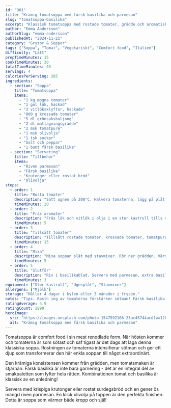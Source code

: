 ```yaml
---
id: "301"
title: "Krämig tomatsoppa med färsk basilika och parmesan"
slug: "tomatsoppa-basilika"
excerpt: "Klassisk tomatsoppa med rostade tomater, grädde och aromatisk basilika. Comfort food när den är som bäst!"
author: "Emma Andersson"
authorSlug: "emma-andersson"
publishedAt: "2024-11-21"
category: "Grytor & Soppor"
tags: ["Soppa", "Tomat", "Vegetariskt", "Comfort food", "Italien"]
difficulty: "Lätt"
prepTimeMinutes: 15
cookTimeMinutes: 30
totalTimeMinutes: 45
servings: 4
caloriesPerServing: 285
ingredients:
  - section: "Soppa"
    title: "Tomatsoppa"
    items:
      - "1 kg mogna tomater"
      - "1 gul lök, hackad"
      - "3 vitlöksklyftor, hackade"
      - "800 g krossade tomater"
      - "5 dl grönsaksbuljong"
      - "2 dl matlagningsgrädde"
      - "2 msk tomatpuré"
      - "1 msk olivolja"
      - "1 tsk socker"
      - "Salt och peppar"
      - "1 bunt färsk basilika"
  - section: "Servering"
    title: "Tillbehör"
    items:
      - "Riven parmesan"
      - "Färsk basilika"
      - "Krutonger eller rostat bröd"
      - "Olivolja"
steps:
  - order: 1
    title: "Rosta tomater"
    description: "Sätt ugnen på 200°C. Halvera tomaterna, lägg på plåt. Ringla olja, salta. Rosta i 20 minuter."
    timeMinutes: 20
  - order: 2
    title: "Fräs aromater"
    description: "Fräs lök och vitlök i olja i en stor kastrull tills mjuk."
    timeMinutes: 5
  - order: 3
    title: "Tillsätt tomater"
    description: "Tillsätt rostade tomater, krossade tomater, tomatpuré, buljong och socker. Koka i 15 minuter."
    timeMinutes: 15
  - order: 4
    title: "Mixa"
    description: "Mixa soppan slät med stavmixer. Rör ner grädden. Värm och smaka av med salt och peppar."
    timeMinutes: 5
  - order: 5
    title: "Slutför"
    description: "Riv i basilikablad. Servera med parmesan, extra basilika, krutonger och olivolja."
    timeMinutes: 3
equipment: ["Stor kastrull", "Ugnsplåt", "Stavmixer"]
allergens: ["Mjölk"]
storage: "Håller 4 dagar i kylen eller 3 månader i frysen."
notes: "Tips: Rostn ing av tomaterna förstärker sötman! Färsk basilika tillsätts sist för bäst arom. För vegansk: Byt grädde mot havregrädde. Perfekt att laga i stor sats och frysa portioner."
ratingAverage: 4.9
ratingCount: 1890
heroImage:
  src: "https://images.unsplash.com/photo-1547592166-23ac45744acd?w=1200&q=80"
  alt: "Krämig tomatsoppa med färsk basilika och parmesan"
---
```


Tomatsoppa är comfort food i sin mest renodlade form. När hösten kommer och tomaterna är som sötast och saf tigast är det dags att laga denna klassiska soppa. Rostningen av tomaterna intensifierar sötman och ger ett djup som transformerar den här enkla soppan till något extraordinärt.

Den krämiga konsistensen kommer från grädden, men tomatsmaken är stjärnan. Färsk basilika är inte bara garnering - det är en integral del av smakpaletten som lyfter hela rätten. Kombinationen tomat och basilika är klassisk av en anledning!

Servera med krispiga krutonger eller rostat surdegsbröd och en gener ös mängd riven parmesan. En klick olivolja på toppen är den perfekta finishen. Detta är soppa som värmer både kropp och själ!

